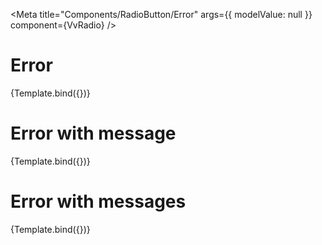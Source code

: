 


<Meta
	title="Components/RadioButton/Error"
	args={{
		modelValue: null
	}}
	component={VvRadio}
/>

# Error

<Canvas>
	<Story
		name="Invalid"
		args={{
			id: 6,
			label: 'Voglio acquistare questa enciclopedia!',
			name: 'ck6',
			modelValue: false,
			error: true
		}}>
		{Template.bind({})}
	</Story>
</Canvas>

# Error with message

<Canvas>
	<Story
		name="Error with message"
		args={{
			id: 7,
			label: 'Voglio acquistare questa enciclopedia!',
			name: 'ck7',
			modelValue: false,
			error: true,
			errors: 'Sbagliato!'
		}}>
		{Template.bind({})}
	</Story>
</Canvas>

# Error with messages

<Canvas>
	<Story
		name="Error with messages"
		args={{
			id: 8,
			label: 'Voglio acquistare questa enciclopedia!',
			name: 'ck8',
			modelValue: false,
			error: true,
			errors: ['Sbagliato!', 'Mona!']
		}}>
		{Template.bind({})}
	</Story>
</Canvas>
